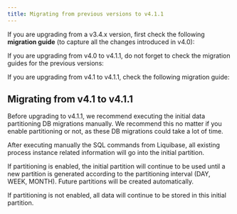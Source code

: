 ```yaml
---
title: Migrating from previous versions to v4.1.1
---
```


If you are upgrading from a v3.4.x version, first check the following **migration guide** (to capture all the changes introduced in v4.0):

<Card title="Migrating from v3.4.x to v4.0" href="../v4.0.0-april-2024/migrating-from-v3.4.x/" icon="link">
</Card>

If you are upgrading from v4.0 to v4.1.1, do not forget to check the migration guides for the previous versions:


<Card title ="Migrating from v4.0 to v4.1" href ="../v4.1.0-may-2024/migrating-from-v3.4.x-to-v4.1" icon ="link">
</Card>

If you are upgrading from v4.1 to v4.1.1, check the following migration guide:

## Migrating from v4.1 to v4.1.1

<Warning>
Before upgrading to v4.1.1, we recommend executing the initial data partitioning DB migrations manually. We recommend this no matter if you enable partitioning or not, as these DB migrations could take a lot of time.

After executing manually the SQL commands from Liquibase, all existing process instance related information will go into the initial partition.
</Warning>

<Info>
If partitioning is enabled, the initial partition will continue to be used until a new partition is generated according to the partitioning interval (DAY, WEEK, MONTH). Future partitions will be created automatically.

If partitioning is not enabled, all data will continue to be stored in this initial partition.
</Info>